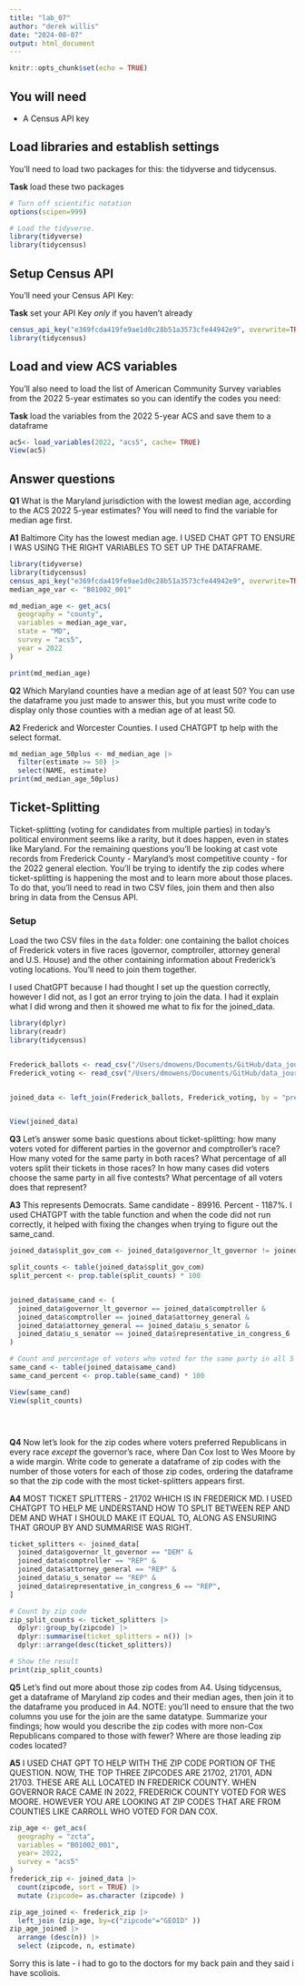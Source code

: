 ```yaml
---
title: "lab_07"
author: "derek willis"
date: "2024-08-07"
output: html_document
---
```


```r
knitr::opts_chunk$set(echo = TRUE)
```

## You will need

-   A Census API key

## Load libraries and establish settings

You'll need to load two packages for this: the tidyverse and tidycensus.

**Task** load these two packages

```r
# Turn off scientific notation
options(scipen=999)

# Load the tidyverse.
library(tidyverse)
library(tidycensus)
```

## Setup Census API

You'll need your Census API Key:

**Task** set your API Key *only* if you haven't already

```r
census_api_key("e369fcda419fe9ae1d0c28b51a3573cfe44942e9", overwrite=TRUE)
library(tidycensus)
```

## Load and view ACS variables

You'll also need to load the list of American Community Survey variables from the 2022 5-year estimates so you can identify the codes you need:

**Task** load the variables from the 2022 5-year ACS and save them to a dataframe

```r
ac5<- load_variables(2022, "acs5", cache= TRUE)
View(ac5)
```

## Answer questions

**Q1** What is the Maryland jurisdiction with the lowest median age, according to the ACS 2022 5-year estimates? You will need to find the variable for median age first.

**A1** Baltimore City has the lowest median age. I USED CHAT GPT TO ENSURE I WAS USING THE RIGHT VARIABLES TO SET UP THE DATAFRAME.

```r
library(tidyverse)
library(tidycensus)
census_api_key("e369fcda419fe9ae1d0c28b51a3573cfe44942e9", overwrite=TRUE)
median_age_var <- "B01002_001"


```

```r
md_median_age <- get_acs(
  geography = "county",
  variables = median_age_var,
  state = "MD",
  survey = "acs5",
  year = 2022
)

print(md_median_age)
```

**Q2** Which Maryland counties have a median age of at least 50? You can use the dataframe you just made to answer this, but you must write code to display only those counties with a median age of at least 50.

**A2** Frederick and Worcester Counties. I used CHATGPT tp help with the select format.

```r
md_median_age_50plus <- md_median_age |>
  filter(estimate >= 50) |>
  select(NAME, estimate)
print(md_median_age_50plus)
```

## Ticket-Splitting

Ticket-splitting (voting for candidates from multiple parties) in today's political environment seems like a rarity, but it does happen, even in states like Maryland. For the remaining questions you'll be looking at cast vote records from Frederick County - Maryland's most competitive county - for the 2022 general election. You'll be trying to identify the zip codes where ticket-splitting is happening the most and to learn more about those places. To do that, you'll need to read in two CSV files, join them and then also bring in data from the Census API.

### Setup

Load the two CSV files in the `data` folder: one containing the ballot choices of Frederick voters in five races (governor, comptroller, attorney general and U.S. House) and the other containing information about Frederick's voting locations. You'll need to join them together.

I used ChatGPT because I had thought I set up the question correctly, however I did not, as I got an error trying to join the data. I had it explain what I did wrong and then it showed me what to fix for the joined_data.
```r
library(dplyr)
library(readr)
library(tidycensus)


Frederick_ballots <- read_csv("/Users/dmowens/Documents/GitHub/data_journalism_2025_spring/labs/lab_07/data/frederick_cvr.csv")
Frederick_voting <- read_csv("/Users/dmowens/Documents/GitHub/data_journalism_2025_spring/labs/lab_07/data/frederick_precincts.csv")


joined_data <- left_join(Frederick_ballots, Frederick_voting, by = "precinct")


View(joined_data)

```

**Q3** Let's answer some basic questions about ticket-splitting: how many voters voted for different parties in the governor and comptroller's race? How many voted for the same party in both races? What percentage of all voters split their tickets in those races? In how many cases did voters choose the same party in all five contests? What percentage of all voters does that represent?

**A3** This represents Democrats. Same candidate - 89916. Percent - 1187%. I used CHATGPT with the table function and when the code did not run correctly, it helped with fixing the changes when trying to figure out the same_cand. 

```r
joined_data$split_gov_com <- joined_data$governor_lt_governor != joined_data$comptroller

split_counts <- table(joined_data$split_gov_com)
split_percent <- prop.table(split_counts) * 100


joined_data$same_cand <- (
  joined_data$governor_lt_governor == joined_data$comptroller &
  joined_data$comptroller == joined_data$attorney_general &
  joined_data$attorney_general == joined_data$u_s_senator &
  joined_data$u_s_senator == joined_data$representative_in_congress_6
)

# Count and percentage of voters who voted for the same party in all 5 contests
same_cand <- table(joined_data$same_cand)
same_cand_percent <- prop.table(same_cand) * 100

View(same_cand)
View(split_counts)





```

**Q4** Now let's look for the zip codes where voters preferred Republicans in every race *except* the governor's race, where Dan Cox lost to Wes Moore by a wide margin. Write code to generate a dataframe of zip codes with the number of those voters for each of those zip codes, ordering the dataframe so that the zip code with the most ticket-splitters appears first.

**A4** MOST TICKET SPLITTERS - 21702 WHICH IS IN FREDERICK MD. I USED CHATGPT TO HELP ME UNDERSTAND HOW TO SPLIT BETWEEN REP AND DEM AND WHAT I SHOULD MAKE IT EQUAL TO, ALONG AS ENSURING THAT GROUP BY AND SUMMARISE WAS RIGHT. 

```r
ticket_splitters <- joined_data[
  joined_data$governor_lt_governor == "DEM" &
  joined_data$comptroller == "REP" &
  joined_data$attorney_general == "REP" &
  joined_data$u_s_senator == "REP" &
  joined_data$representative_in_congress_6 == "REP", 
]

# Count by zip code
zip_split_counts <- ticket_splitters |>
  dplyr::group_by(zipcode) |>
  dplyr::summarise(ticket_splitters = n()) |>
  dplyr::arrange(desc(ticket_splitters))

# Show the result
print(zip_split_counts)

```

**Q5** Let's find out more about those zip codes from A4. Using tidycensus, get a dataframe of Maryland zip codes and their median ages, then join it to the dataframe you produced in A4. NOTE: you'll need to ensure that the two columns you use for the join are the same datatype. Summarize your findings; how would you describe the zip codes with more non-Cox Republicans compared to those with fewer? Where are those leading zip codes located?

**A5** I USED CHAT GPT TO HELP WITH THE ZIP CODE PORTION OF THE QUESTION. NOW, THE TOP THREE ZIPCODES ARE 21702, 21701, ADN 21703. THESE ARE ALL LOCATED IN FREDERICK COUNTY. WHEN GOVERNOR RACE CAME IN 2022, FREDERICK COUNTY VOTED FOR WES MOORE. HOWEVER YOU ARE LOOKING AT ZIP CODES THAT ARE FROM COUNTIES LIKE CARROLL WHO VOTED FOR DAN COX.

```r
zip_age <- get_acs(
  geography = "zcta",
  variables = "B01002_001",
  year= 2022,
  survey = "acs5"
)
frederick_zip <- joined_data |>
  count(zipcode, sort = TRUE) |>
  mutate (zipcode= as.character (zipcode) )

zip_age_joined <- frederick_zip |>
  left_join (zip_age, by=c("zipcode"="GEOID" ))
zip_age_joined |>
  arrange (desc(n)) |>
  select (zipcode, n, estimate)

```
Sorry this is late - i had to go to the doctors for my back pain and they said i have scoliois. 